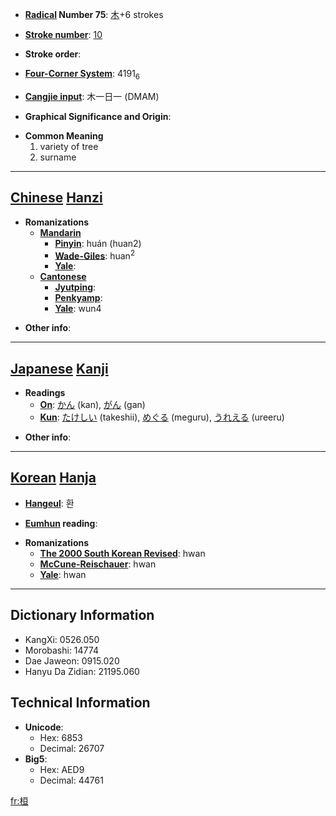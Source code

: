 * '''[[Wiktionary:Chinese radical index| Radical]] Number 75''': [[Wiktionary:Chinese radical index 木|木]]+6 strokes

* '''[[Wiktionary:Chinese total strokes index|Stroke number]]''': [[Wiktionary:Chinese total strokes index 10|10]]

* '''Stroke order''': 

* '''[[Wiktionary:Chinese four corner index|Four-Corner System]]''': 4191<sub>6</sub>

* '''[[Wiktionary:Chinese Cangjie index|Cangjie input]]''': 木一日一 (DMAM)

* '''Graphical Significance and Origin''': 

* '''Common Meaning'''
*#variety of tree
*# surname


----

== [[Chinese]] [[Hanzi]] ==

* '''Romanizations'''
** '''[[Mandarin]]'''
*** '''[[Pinyin]]''': huán (huan2)
*** '''[[Wade-Giles]]''': huan<sup>2</sup>
*** '''[[Yale]]''': 
** '''[[Cantonese]]'''
*** '''[[Jyutping]]''':
*** '''[[Penkyamp]]''': 
*** '''[[Yale]]''': wun4

* '''Other info''': 

----

== [[Japanese]] [[Kanji]] ==

* '''Readings'''
** '''[[On]]''': [[かん]] (kan), [[がん]] (gan)
** '''[[Kun]]''': [[たけしい]] (takeshii), [[めぐる]] (meguru), [[うれえる]] (ureeru)

* '''Other info''':  

----

== [[Korean]] [[Hanja]] ==

* '''[[Hangeul]]''': 환

* '''[[Eumhun]] reading''': 

* '''Romanizations'''
** '''[[The 2000 South Korean Revised Romanization|The 2000 South Korean Revised]]''': hwan
** '''[[McCune-Reischauer]]''': hwan
** '''[[Yale]]''': hwan

----

== Dictionary Information ==

* KangXi: 0526.050
* Morobashi: 14774
* Dae Jaweon: 0915.020
* Hanyu Da Zidian: 21195.060

== Technical Information ==

* '''Unicode''':
** Hex: 6853
** Decimal: 26707
* '''Big5''':
** Hex: AED9
** Decimal: 44761

[[fr:桓]]